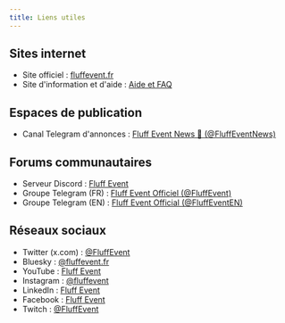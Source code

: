 ```yaml
---
title: Liens utiles
---
```


## Sites internet

- Site officiel : [<span class="icon-[mdi--web] icon-align icon-fw"></span> fluffevent.fr](https://fluffevent.fr/)
- Site d'information et d'aide : [<span class="icon-[mdi--question-mark-circle] icon-align icon-fw"></span> Aide et FAQ](https://help.fluffevent.fr/)


## Espaces de publication

- Canal Telegram d'annonces : [<span class="icon-[mdi--telegram] icon-align icon-fw"></span> Fluff Event News 📢 (@FluffEventNews)](https://t.me/FluffEventNews)


## Forums communautaires

- Serveur Discord : [<span class="icon-[mdi--discord] icon-align icon-fw"></span> Fluff Event](https://discord.com/invite/rAesnJHuPe)
- Groupe Telegram (FR) : [<span class="icon-[mdi--telegram] icon-align icon-fw"></span> Fluff Event Officiel (@FluffEvent)](https://t.me/FluffEvent)
- Groupe Telegram (EN) : [<span class="icon-[mdi--telegram] icon-align icon-fw"></span> Fluff Event Official (@FluffEventEN)](https://t.me/FluffEventEN)


## Réseaux sociaux

- Twitter (x.com) : [<span class="icon-[mdi--twitter] icon-align icon-fw"></span> @FluffEvent](https://x.com/FluffEvent)
- Bluesky : [<span class="icon-[ri--bluesky-fill] icon-align icon-fw"></span> @fluffevent.fr](https://bsky.app/profile/fluffevent.fr)
- YouTube : [<span class="icon-[mdi--youtube] icon-align icon-fw"></span> Fluff Event](https://www.youtube.com/channel/UCBnRzjbBwYsGYm2GZRpUIsA)
- Instagram : [<span class="icon-[mdi--instagram] icon-align icon-fw"></span> @fluffevent](https://www.instagram.com/fluffevent)
- LinkedIn : [<span class="icon-[mdi--linkedin] icon-align icon-fw"></span> Fluff Event](https://www.linkedin.com/company/fluffevent/)
- Facebook : [<span class="icon-[mdi--facebook] icon-align icon-fw"></span> Fluff Event](https://www.facebook.com/profile.php?id=100093328576197)
- Twitch : [<span class="icon-[mdi--twitch] icon-align icon-fw"></span> @FluffEvent](https://www.twitch.tv/fluffevent)
